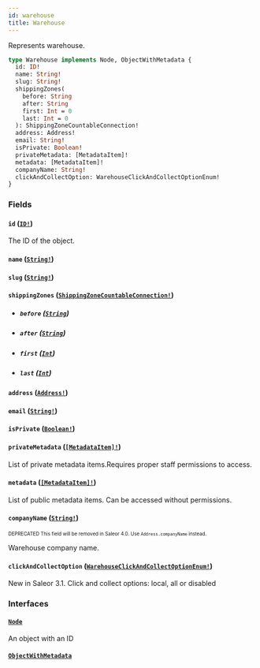 ```yaml
---
id: warehouse
title: Warehouse
---
```


Represents warehouse.

```graphql
type Warehouse implements Node, ObjectWithMetadata {
  id: ID!
  name: String!
  slug: String!
  shippingZones(
    before: String
    after: String
    first: Int = 0
    last: Int = 0
  ): ShippingZoneCountableConnection!
  address: Address!
  email: String!
  isPrivate: Boolean!
  privateMetadata: [MetadataItem]!
  metadata: [MetadataItem]!
  companyName: String!
  clickAndCollectOption: WarehouseClickAndCollectOptionEnum!
}
```

### Fields

#### `id` ([`ID!`](/developer/api-reference/scalars/id.mdx))

The ID of the object.

#### `name` ([`String!`](/developer/api-reference/scalars/string.mdx))

#### `slug` ([`String!`](/developer/api-reference/scalars/string.mdx))

#### `shippingZones` ([`ShippingZoneCountableConnection!`](/developer/api-reference/objects/shipping-zone-countable-connection.mdx))

- ##### `before` ([`String`](/developer/api-reference/scalars/string.mdx))

- ##### `after` ([`String`](/developer/api-reference/scalars/string.mdx))

- ##### `first` ([`Int`](/developer/api-reference/scalars/int.mdx))

- ##### `last` ([`Int`](/developer/api-reference/scalars/int.mdx))

#### `address` ([`Address!`](/developer/api-reference/objects/address.mdx))

#### `email` ([`String!`](/developer/api-reference/scalars/string.mdx))

#### `isPrivate` ([`Boolean!`](/developer/api-reference/scalars/boolean.mdx))

#### `privateMetadata` ([`[MetadataItem]!`](/developer/api-reference/objects/metadata-item.mdx))

List of private metadata items.Requires proper staff permissions to access.

#### `metadata` ([`[MetadataItem]!`](/developer/api-reference/objects/metadata-item.mdx))

List of public metadata items. Can be accessed without permissions.

#### `companyName` ([`String!`](/developer/api-reference/scalars/string.mdx))

<sub><sup><span className="deprecatedTag">DEPRECATED</span> This field will be removed in Saleor 4.0. Use `Address.companyName` instead.</sup></sub>

Warehouse company name.

#### `clickAndCollectOption` ([`WarehouseClickAndCollectOptionEnum!`](/developer/api-reference/enums/warehouse-click-and-collect-option-enum.mdx))

New in Saleor 3.1. Click and collect options: local, all or disabled

### Interfaces

#### [`Node`](/developer/api-reference/interfaces/node.mdx)

An object with an ID

#### [`ObjectWithMetadata`](/developer/api-reference/interfaces/object-with-metadata.mdx)
